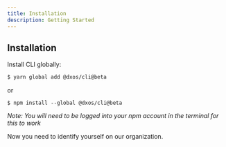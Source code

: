 ```yaml
---
title: Installation
description: Getting Started
---
```


## Installation

Install CLI globally:

```bash
$ yarn global add @dxos/cli@beta
```

or

```
$ npm install --global @dxos/cli@beta
```
*Note: You will need to be logged into your npm account in the terminal for this to work*

Now you need to identify yourself on our organization.
